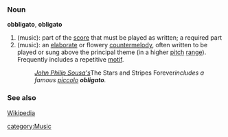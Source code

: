 ===Noun===
'''obbligato''', '''obligato'''
#(music): part of the [[score]] that must be played as written; a required part
#(music): an [[elaborate]] or flowery [[countermelody]], often written to be played or sung above the principal theme (in a higher [[pitch]] [[range]]).  Frequently includes a repetitive [[motif]].
#:''[[w:John_Philip_Sousa|John Philip Sousa's]] ''The Stars and Stripes Forever'' includes a famous [[piccolo]] '''obligato'''.''

===See also===
[[Wikipedia]]

[[category:Music]]